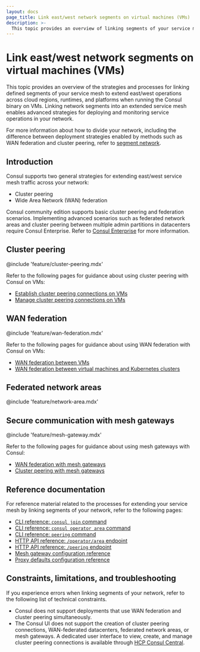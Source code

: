 ```yaml
---
layout: docs
page_title: Link east/west network segments on virtual machines (VMs)
description: >-
  This topic provides an overview of linking segments of your service mesh in an east/west direction on virtual machines (VMs). You can extend your service mesh across regions, runtimes, and cloud providers with cluster peering or WAN federation.
---
```


# Link east/west network segments on virtual machines (VMs)

This topic provides an overview of the strategies and processes for linking defined segments of your service mesh to extend east/west operations across cloud regions, runtimes, and platforms when running the Consul binary on VMs. Linking network segments into an extended service mesh enables advanced strategies for deploying and monitoring service operations in your network.

For more information about how to divide your network, including the difference between deployment strategies enabled by methods such as WAN federation and cluster peering, refer to [segment network](/consul/docs/segment/vm).

## Introduction

Consul supports two general strategies for extending east/west service mesh traffic across your network:

- Cluster peering
- Wide Area Network (WAN) federation

Consul community edition supports basic cluster peering and federation scenarios. Implementing advanced scenarios such as federated network areas and cluster peering between multiple admin partitions in datacenters require Consul Enterprise. Refer to [Consul Enterprise](consul/docs/enterprise) for more information.

## Cluster peering

@include 'feature/cluster-peering.mdx'

Refer to the following pages for guidance about using cluster peering with Consul on VMs:

- [Establish cluster peering connections on VMs](/consul/docs/link/cluster-peering/establish/vm)
- [Manage cluster peering connections on VMs](/consul/docs/link/cluster-peering/manage/vms)

## WAN federation

@include 'feature/wan-federation.mdx'

Refer to the following pages for guidance about using WAN federation with Consul on VMs:

- [WAN federation between VMs](/consul/docs/link/wan-federation/vm)
- [WAN federation between virtual machines and Kubernetes clusters](/consul/docs/link/wan-federation/k8s-vm)

## Federated network areas

@include 'feature/network-area.mdx'

## Secure communication with mesh gateways

@include 'feature/mesh-gateway.mdx'

Refer to the following pages for guidance about using mesh gateways with Consul:

- [WAN federation with mesh gateways](/consul/docs/link/mesh-gateway/federation)
- [Cluster peering with mesh gateways](/consul/docs/link/mesh-gateway/cluster-peering)

## Reference documentation

For reference material related to the processes for extending your service mesh by linking segments of your network, refer to the following pages:

- [CLI reference: `consul join` command](/consul/commands/join)
- [CLI reference: `consul operator area` command](/consul/commands/operator/area)
- [CLI reference: `peering` command](/consul/commands/peering)
- [HTTP API reference: `/operator/area` endpoint](/consul/api-docs/operator/area)
- [HTTP API reference: `/peering` endpoint](/consul/api-docs/peering)
- [Mesh gateway configuration reference](/consul/docs/reference/proxy/connect-proxy)
- [Proxy defaults configuration reference](/consul/docs/reference/config-entry/proxy-defaults)

## Constraints, limitations, and troubleshooting

If you experience errors when linking segments of your network, refer to the following list of technical constraints.

- Consul does not support deployments that use WAN federation and cluster peering simultaneously.
- The Consul UI does not support the creation of cluster peering connections, WAN-federated datacenters, federated network areas, or mesh gateways. A dedicated user interface to view, create, and manage cluster peering connections is available through [HCP Consul Central](/hcp/docs/consul/monitor/consul-central/network-views#cluster-peering).